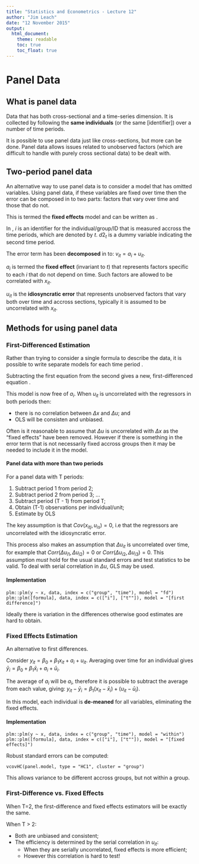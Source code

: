 ```yaml
---
title: "Statistics and Econometrics - Lecture 12"
author: "Jim Leach"
date: "12 November 2015"
output:   
  html_document:     
    theme: readable     
    toc: true     
    toc_float: true
---
```


# Panel Data

## What is panel data

Data that has both cross-sectional and a time-series dimension. It is collected by following the __same individuals__ (or the same [identifier]) over a number of time periods.

It is possible to use panel data just like cross-sections, but more can be done. Panel data allows issues related to unobserved factors (which are difficult to handle with purely cross sectional data) to be dealt with.

## Two-period panel data

An alternative way to use panel data is to consider a model that has omitted variables. Using panel data, if these variables are fixed over time then the error can be composed in to two parts: factors that vary over time and those that do not. 

This is termed the __fixed effects__ model and can be written as \eqref{eq:fix}.

\begin{equation} \label{eq:fix}
y_{it} = \beta_0 + \delta_0d2_t + \beta_1x_{it1} + ... + \beta_kx_{itk} + a_i + u_{it} 
\end{equation}

In \eqref{eq:fix}, $i$ is an identifier for the individual/group/ID that is measured accross the time periods, which are denoted by $t$. $d2_t$ is a dummy variable indicating the second time period. 

The error term has been __decomposed__ in to: $v_{it} = a_i + u_{it}$. 

$a_i$ is termed the __fixed effect__ (invariant to $t$) that represents factors specific to each $i$ that do not depend on time. Such factors are allowed to be correlated with $x_{it}$.

$u_{it}$ is the __idiosyncratic error__ that represents unobserved factors that vary both over time and accross sections, typically it is assumed to be uncorrelated with $x_{it}$.

## Methods for using panel data

### First-Differenced Estimation

Rather than trying to consider a single formula to describe the data, it is possible to write separate models for each time period \eqref{eq:fd_1}.

\begin{equation} \label{eq:fd_1}
\begin{split}
y_{i1} = \beta_0 + \delta_0.0 + \beta_1x_{i11} + ... + \beta_kx_{i1k} + a_i + u_{i1},\quad (t = 1)\\
y_{i2} = \beta_0 + \delta_0.1 + \beta_1x_{i21} + ... + \beta_kx_{i2k} + a_i + u_{i2},\quad (t = 2)
\end{split}
\end{equation}

Subtracting the first equation from the second gives a new, first-differenced equation \eqref{eq:fd_2}.

\begin{equation} \label{eq:fd_2}
\Delta{y_i} = \delta_0 + \beta_1\Delta x_{i1} + ... + \beta_k\Delta x_{ik} + \Delta u_{i}
\end{equation}

This model is now free of $a_i$. When $u_{it}$ is uncorrelated with the regressors in both periods then:

* there is no correlation between $\Delta x$ and $\Delta u$; and
* OLS will be consisten and unbiased.

Often is it reasonable to assume that $\Delta u$ is uncorrelated with $\Delta x$ as the "fixed effects" have been removed. However if there is something in the error term that is not necessarily fixed accross groups then it may be needed to include it in the model.

#### Panel data with more than two periods

For a panel data with T periods:

1. Subtract period 1 from period 2;
2. Subtract period 2 from period 3; ...
3. Subtract period (T - 1) from period T;
4. Obtain (T-1) observations per individual/unit;
5. Estimate by OLS

The key assumption is that $Cov(x_{itj}, u_{is}) = 0$, i.e that the regressors are uncorrelated with the idiosyncratic error.

This process also makes an assumption that $\Delta u_{it}$ is uncorrelated over time, for example that $Corr(\Delta u_{i1}, \Delta u_{i2}) = 0$ or $Corr(\Delta u_{i2}, \Delta u_{i3}) = 0$. This assumption _must_ hold for the usual standard errors and test statistics to be valid. To deal with serial correlation in $\Delta u$, GLS may be used.

#### Implementation

```
plm::plm(y ~ x, data, index = c("group", "time"), model = "fd")
plm::plm([formula], data, index = c(["i"], ["t""]), model = "[first difference]")
```

Ideally there is variation in the differences otherwise good estimates are hard to obtain.

### Fixed Effects Estimation

An alternative to first differences. 

Consider $y_{it} = \beta_0 + \beta_1x_{it} + a_i + u_{it}$. Averaging over time for an individual gives $\bar{y}_i = \beta_0 + \beta_1\bar{x}_i + a_i + \bar{u}_i$.

The average of $a_i$ will be $a_i$, therefore it is possible to subtract the average from each value, giving: $y_{it} - \bar{y}_i = \beta_1(x_{it} - \bar{x}_i) + (u_{it} - \bar{u}_i)$.

In this model, each individual is __de-meaned__ for all variables, eliminating the fixed effects.

#### Implementation

```
plm::plm(y ~ x, data, index = c("group", "time"), model = "within")
plm::plm([formula], data, index = c(["i"], ["t""]), model = "[fixed effects]")
```

Robust standard errors can be computed:

```
vcovHC(panel.model, type = "HC1", cluster = "group")
```

This allows variance to be different accross groups, but not within a group.

### First-Difference vs. Fixed Effects

When T=2, the first-difference and fixed effects estimators will be exactly the same.

When T > 2:

* Both are unbiased and consistent;
* The efficiency is determined by the serial correlation in $u_{it}$:
    * When they are serially uncorrelated, fixed effects is more efficient;
    * However this correlation is hard to test!
    




